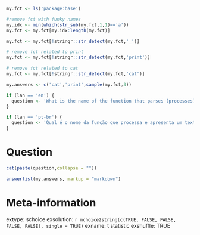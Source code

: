 ```r
my.fct <- ls('package:base')

#remove fct with funky names
my.idx <- min(which(str_sub(my.fct,1,1)=='a'))
my.fct <- my.fct[my.idx:length(my.fct)]

my.fct <- my.fct[!stringr::str_detect(my.fct,'_')]

# remove fct related to print
my.fct <- my.fct[!stringr::str_detect(my.fct,'print')]

# remove fct related to cat
my.fct <- my.fct[!stringr::str_detect(my.fct,'cat')]

my.answers <- c('cat','print',sample(my.fct,3))

if (lan == 'en') {
  question <- 'What is the name of the function that parses (processes) and presents a text output in the prompt of R?'
}

if (lan == 'pt-br') {
  question <- 'Qual é o nome da função que processa e apresenta um texto no prompt do R?'
}
```



Question
========

```r
cat(paste(question,collapse = ""))
```


```r
answerlist(my.answers, markup = "markdown")
```

Meta-information
================
extype: schoice
exsolution: `r mchoice2string(c(TRUE, FALSE, FALSE, FALSE, FALSE), single = TRUE)`
exname: t statistic
exshuffle: TRUE
